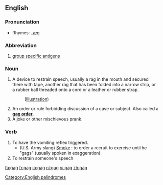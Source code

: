 ==English==
[[Category:English palindromes]]

===Pronunciation===
*Rhymes: [[Rhymes:English:-æɡ|-æɡ]]

===Abbreviation===

# [[group specific antigens]]

===Noun===
# A device to restrain speech, usually a rag in the mouth and secured there with tape, another rag that has been folded into a narrow strip, or a rubber ball threaded onto a cord or a leather or rubber strap.
#:([[media:sp-t04.jpg|Illustration]])
# An order or rule forbidding discussion of a case or subject.  Also called a '''[[gag order]]'''.
# A joke or other mischievous prank.

===Verb===
# To have the vomiting reflex triggered.
#* (U.S. Army slang) [[Smoke#Transitive_verb|Smoke]] : to order a recruit to exercise until he "gags" (usually spoken in exaggeration)
# To restrain someone's speech

[[fa:gag]]
[[fr:gag]]
[[io:gag]]
[[nl:gag]]
[[vi:gag]]
[[zh:gag]]